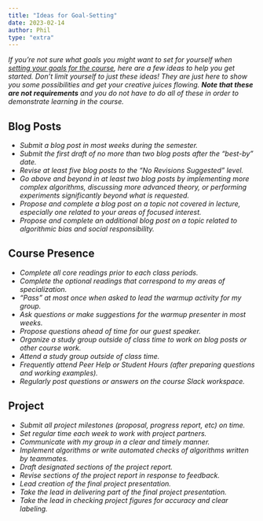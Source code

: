 ```yaml
---
title: "Ideas for Goal-Setting"
date: 2023-02-14
author: Phil
type: "extra"
---
```


*If you're not sure what goals you might want to set for yourself when [setting your goals for the course](goal-setting.ipynb), here are a few ideas to help you get started. Don't limit yourself to just these ideas! They are just here to show you some possibilities and get your creative juices flowing.* ***Note that these are not requirements*** *and you do not have to do all of these in order to demonstrate learning in the course.*

## Blog Posts 

- *Submit a blog post in most weeks during the semester.*
- *Submit the first draft of no more than two blog posts after the "best-by" date.*
- *Revise at least five blog posts to the "No Revisions Suggested" level.*
- *Go above and beyond in at least two blog posts by implementing more complex algorithms, discussing more advanced theory, or performing experiments significantly beyond what is requested.*
- *Propose and complete a blog post on a topic not covered in lecture, especially one related to your areas of focused interest.*
- *Propose and complete an additional blog post on a topic related to algorithmic bias and social responsibility.*

## Course Presence  

- *Complete all core readings prior to each class periods.*
- *Complete the optional readings that correspond to my areas of specialization.*
- *"Pass" at most once when asked to lead the warmup activity for my group.*
- *Ask questions or make suggestions for the warmup presenter in most weeks.*
- *Propose questions ahead of time for our guest speaker.*
- *Organize a study group outside of class time to work on blog posts or other course work.*
- *Attend a study group outside of class time.*
- *Frequently attend Peer Help or Student Hours (after preparing questions and working examples).* 
- *Regularly post questions or answers on the course Slack workspace.*

## Project

- *Submit all project milestones (proposal, progress report, etc) on time.* 
- *Set regular time each week to work with project partners.*
- *Communicate with my group in a clear and timely manner.*
- *Implement algorithms or write automated checks of algorithms written by teammates.*
- *Draft designated sections of the project report.*
- *Revise sections of the project report in response to feedback.*
- *Lead creation of the final project presentation.*
- *Take the lead in delivering part of the final project presentation.*
- *Take the lead in checking project figures for accuracy and clear labeling.*